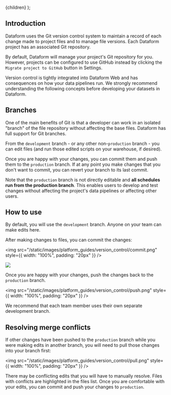 
  <Documentation title="Using version control">{children}</Documentation>
);

## Introduction

Dataform uses the Git version control system to maintain a record of each change made to project files and to manage file versions. Each Dataform project has an associated Git repository.

By default, Dataform will manage your project's Git repository for you. However, projects can be configured to use GitHub instead by clicking the `Migrate project to GitHub` button in Settings.

<div className="bp3-callout bp3-icon-info-sign bp3-intent-primary" markdown="1">
  Version control is tightly integrated into Dataform Web and has consequences on how your data
  pipelines run. We strongly recommend understanding the following concepts before developing your
  datasets in Dataform.
</div>

## Branches

One of the main benefits of Git is that a developer can work in an isolated "branch" of the file repository without affecting the base files. Dataform has full support for Git branches.

From the `development` branch - or any other non-`production` branch - you can edit files (and run those edited scripts on your warehouse, if desired).

Once you are happy with your changes, you can commit them and push them to the `production` branch. If at any point you make changes that you don't want to commit, you can revert your branch to its last commit.

Note that the `production` branch is not directly editable and **all schedules run from the production branch**. This enables users to develop and test changes without affecting the project's data pipelines or affecting other users.

## How to use

By default, you will use the `development` branch. Anyone on your team can make edits here.

After making changes to files, you can commit the changes:

<img
  src="/static/images/platform_guides/version_control/commit.png"
  style={{ width: "100%", padding: "20px" }}
/>

<ScreenshotWrapper>
  <img src="/static/images/platform_guides/version_control/commit2.png" style={{ width: "100%" }} />
</ScreenshotWrapper>

Once you are happy with your changes, push the changes back to the `production` branch.

<img
  src="/static/images/platform_guides/version_control/push.png"
  style={{ width: "100%", padding: "20px" }}
/>

<div className="bp3-callout bp3-icon-info-sign bp3-intent-warning" markdown="1">
  We recommend that each team member uses their own separate development branch.
</div>

## Resolving merge conflicts

If other changes have been pushed to the `production` branch while you were making edits in another branch, you will need to pull those changes into your branch first:

<img
  src="/static/images/platform_guides/version_control/pull.png"
  style={{ width: "100%", padding: "20px" }}
/>

There may be conflicting edits that you will have to manually resolve. Files with conflicts are highlighted in the files list. Once you are comfortable with your edits, you can commit and push your changes to `production`.
